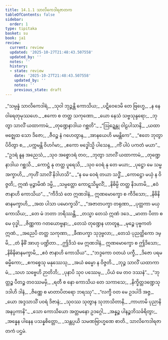 ```yaml
---
title: 14.1.1 သာလိကေဒါရဇာတက
tableOfContents: false
sidebar:
  order: 1
type: tipitaka
basket: su
book: ja1
review:
  current: review
  updated: '2025-10-27T21:48:43.507558'
  updated_by: ''
  notes: ''
  history:
  - state: review
    date: '2025-10-27T21:48:43.507558'
    updated_by: ''
    notes: ''
    previous_state: draft
---
```



<ReviewStatus review={frontmatter.review} showDetails={true} />

<HypothesisAnnotation frontmatter={frontmatter} />

<DynamicBreadcrumb />

<Division number="1" book="ja1" e="ch" v="22" p="276">

<Paragraph number="2548" type="verses" book="ja1">
_“သမ္ပန္နံ သာလိကေဒါရံ,_  
_သုဝါ ဘုဉ္ဇန္တိ ကောသိယ;_  
_ပဋိဝေဒေမိ တေ ဗြဟ္မေ,_  
_န နေ ဝါရေတုမုဿဟေ._  

</Paragraph>

</Division>
<Division number="2" book="ja1" e="ch" v="22" p="276">

<Paragraph number="2549" type="verses" book="ja1">
_ဧကော စ တတ္ထ သကုဏော,_  
_ယော နေသံ သဗ္ဗသုန္ဒရော;_  
_ဘုတွာ သာလိံ ယထာကာမံ,_  
_တုဏ္ဍေနာဒါယ ဂစ္ဆတိ”._  

</Paragraph>

</Division>
<Division number="3" book="ja1" e="ch" v="22" p="309">

<Paragraph number="2550" type="verses" book="ja1">
_“ဩဍ္ဍေန္တု ဝါဠပါသာနိ,_  
_ယထာ ဗဇ္ဈေထ သော ဒိဇော;_  
_ဇီဝဉ္စ နံ ဂဟေတွာန,_  
_အာနယေဟိ မမန္တိကေ”._  

</Paragraph>

</Division>
<Division number="4" book="ja1" e="ch" v="22" p="276">

<Paragraph number="2551" type="verses" book="ja1">
_“ဧတေ ဘုတွာ ပိဝိတွာ စ,_  
_ပက္ကမန္တိ ဝိဟင်္ဂမာ;_  
_ဧကော ဗဒ္ဓေါသ္မိ ပါသေန,_  
_ကိံ ပါပံ ပကတံ မယာ”._  

</Paragraph>

</Division>
<Division number="5" book="ja1" e="ch" v="22" p="276">

<Paragraph number="2552" type="verses" book="ja1">
_“ဥဒရံ နူန အညေသံ,_  
_သုဝ အစ္စောဒရံ တဝ;_  
_ဘုတွာ သာလိံ ယထာကာမံ,_  
_တုဏ္ဍေနာဒါယ ဂစ္ဆသိ._  

</Paragraph>

</Division>
<Division number="6" book="ja1" e="ch" v="22" p="276">

<Paragraph number="2553" type="verses" book="ja1">
_ကောဋ္ဌံ နု တတ္ထ ပူရေသိ,_  
_သုဝ ဝေရံ နု တေ မယာ;_  
_ပုဋ္ဌော မေ သမ္မ အက္ခာဟိ,_  
_ကုဟိံ သာလိံ နိဒါဟသိ”._  

</Paragraph>

</Division>
<Division number="7" book="ja1" e="ch" v="22" p="276">

<Paragraph number="2554" type="verses" book="ja1">
_“န မေ ဝေရံ တယာ သဒ္ဓိံ,_  
_ကောဋ္ဌော မယှံ န ဝိဇ္ဇတိ;_  
ဣဏံ မုဉ္စာမိဏံ ဒမ္မိ,_  
_သမ္ပတ္တော ကောဋသိမ္ဗလိံ;_  
_နိဓိမ္ပိ တတ္ထ နိဒဟာမိ,_  
_ဧဝံ ဇာနာဟိ ကောသိယ”._  

</Paragraph>

</Division>
<Division number="8" book="ja1" e="ch" v="22" p="276">

<Paragraph number="2555" type="verses" book="ja1">
_“ကီဒိသံ တေ ဣဏဒါနံ,_  
ဣဏမောက္ခော စ ကီဒိသော;_  
_နိဓိနိဓာနမက္ခာဟိ,_  
_အထ ပါသာ ပမောက္ခသိ”._  

</Paragraph>

</Division>
<Division number="9" book="ja1" e="ch" v="22" p="276">

<Paragraph number="2556" type="verses" book="ja1">
_“အဇာတပက္ခာ တရုဏာ,_  
_ပုတ္တကာ မယှ ကောသိယ;_  
_တေ မံ ဘတာ ဘရိဿန္တိ,_  
_တသ္မာ တေသံ ဣဏံ ဒဒေ._  

</Paragraph>

</Division>
<Division number="10" book="ja1" e="ch" v="22" p="276">

<Paragraph number="2557" type="verses" book="ja1">
_မာတာ ပိတာ စ မေ ဝုဒ္ဓါ,_  
_ဇိဏ္ဏကာ ဂတယောဗ္ဗနာ;_  
_တေသံ တုဏ္ဍေန ဟာတူန,_  
_မုဉ္စေ ပုဗ္ဗကတံ ဣဏံ._  

</Paragraph>

</Division>
<Division number="11" book="ja1" e="ch" v="22" p="277">

<Paragraph number="2558" type="verses" book="ja1">
_အညေပိ တတ္ထ သကုဏာ,_  
_ခီဏပက္ခာ သုဒုဗ္ဗလာ;_  
_တေသံ ပုညတ္ထိကော ဒမ္မိ,_  
_တံ နိဓိံ အာဟု ပဏ္ဍိတာ._  

</Paragraph>

</Division>
<Division number="12" book="ja1" e="ch" v="22" p="277">

<Paragraph number="2559" type="verses" book="ja1">
_ဤဒိသံ မေ ဣဏဒါနံ,_  
ဣဏမောက္ခော စ ဤဒိသော;_  
_နိဓိနိဓာနမက္ခာမိ,_  
_ဧဝံ ဇာနာဟိ ကောသိယ”._  

</Paragraph>

</Division>
<Division number="13" book="ja1" e="ch" v="22" p="277">

<Paragraph number="2560" type="verses" book="ja1">
_“ဘဒ္ဒကော ဝတယံ ပက္ခီ,_  
_ဒိဇော ပရမဓမ္မိကော;_  
_ဧကစ္စေသု မနုဿေသု,_  
_အယံ ဓမ္မော န ဝိဇ္ဇတိ._  

</Paragraph>

</Division>
<Division number="14" book="ja1" e="ch" v="22" p="277">

<Paragraph number="2561" type="verses" book="ja1">
_ဘုဉ္ဇ သာလိံ ယထာကာမံ,_  
_သဟ သဗ္ဗေဟိ ဉာတိဘိ;_  
_ပုနာပိ သုဝ ပဿေမု,_  
_ပိယံ မေ တဝ ဒဿနံ”._  

</Paragraph>

</Division>
<Division number="15" book="ja1" e="ch" v="22" p="277">

<Paragraph number="2562" type="verses" book="ja1">
_“ဘုတ္တဉ္စ ပီတဉ္စ တဝဿမမှိ,_  
_ရတီ စ နော ကောသိယ တေ သကာသေ;_  
_နိက္ခိတ္တဒဏ္ဍေသု ဒဒါဟိ ဒါနံ,_  
_ဇိဏ္ဏေ စ မာတာပိတရော ဘရဿု”._  

</Paragraph>

</Division>
<Division number="16" book="ja1" e="ch" v="22" p="277">

<Paragraph number="2563" type="verses" book="ja1">
_“လက္ခီ ဝတ မေ ဥဒပါဒိ အဇ္ဇ,_  
_ယော အဒ္ဒသာသိံ ပဝရံ ဒိဇာနံ;_  
_သုဝဿ သုတွာန သုဘာသိတာနိ,_  
_ကာဟာမိ ပုညာနိ အနပ္ပကာနိ”._  

</Paragraph>

</Division>
<Division number="17" book="ja1" e="ch" v="22" p="277">

<Paragraph number="2564" type="verses" book="ja1">
_သော ကောသိယော အတ္တမနော ဥဒဂ္ဂေါ,_  
_အန္နဉ္စ ပါနဉ္စဘိသင်္ခရိတွာ;_  
_အန္နေန ပါနေန ပသန္နစိတ္တော,_  
_သန္တပ္ပယိ သမဏဗြာဟ္မဏေ စာတိ._  


</Paragraph>
</Division>

<Paragraph number="2565" type="center" book="ja1">
သာလိကေဒါရဇာတကံ ပဌမံ.
</Paragraph>
